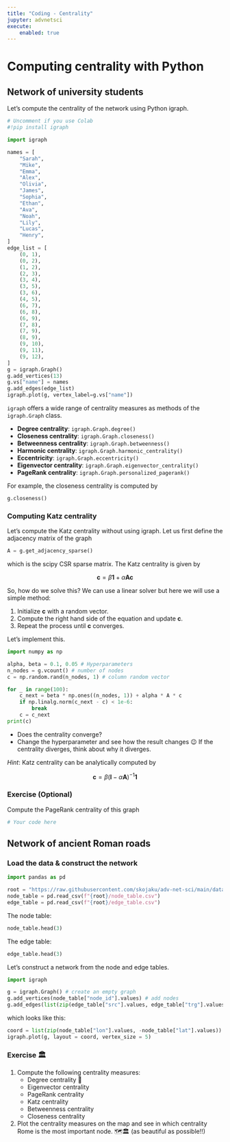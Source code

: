 ```yaml
---
title: "Coding - Centrality"
jupyter: advnetsci
execute:
    enabled: true
---
```


# Computing centrality with Python

## Network of university students

Let's compute the centrality of the network using Python igraph.

```python
# Uncomment if you use Colab
#!pip install igraph
```

```python
import igraph

names = [
    "Sarah",
    "Mike",
    "Emma",
    "Alex",
    "Olivia",
    "James",
    "Sophia",
    "Ethan",
    "Ava",
    "Noah",
    "Lily",
    "Lucas",
    "Henry",
]
edge_list = [
    (0, 1),
    (0, 2),
    (1, 2),
    (2, 3),
    (3, 4),
    (3, 5),
    (3, 6),
    (4, 5),
    (6, 7),
    (6, 8),
    (6, 9),
    (7, 8),
    (7, 9),
    (8, 9),
    (9, 10),
    (9, 11),
    (9, 12),
]
g = igraph.Graph()
g.add_vertices(13)
g.vs["name"] = names
g.add_edges(edge_list)
igraph.plot(g, vertex_label=g.vs["name"])
```

`igraph` offers a wide range of centrality measures as methods of the `igraph.Graph` class.

- **Degree centrality**: `igraph.Graph.degree()`
- **Closeness centrality**: `igraph.Graph.closeness()`
- **Betweenness centrality**: `igraph.Graph.betweenness()`
- **Harmonic centrality**: `igraph.Graph.harmonic_centrality()`
- **Eccentricity**: `igraph.Graph.eccentricity()`
- **Eigenvector centrality**: `igraph.Graph.eigenvector_centrality()`
- **PageRank centrality**: `igraph.Graph.personalized_pagerank()`

For example, the closeness centrality is computed by

```python
g.closeness()
```

### Computing Katz centrality

Let's compute the Katz centrality without using igraph.
Let us first define the adjacency matrix of the graph

```python
A = g.get_adjacency_sparse()
```

which is the scipy CSR sparse matrix. The Katz centrality is given by

$$
\mathbf{c} = \beta \mathbf{1} + \alpha \mathbf{A} \mathbf{c}
$$

So, how do we solve this? We can use a linear solver but here we will use a simple method:

1. Initialize $\mathbf{c}$ with a random vector.
2. Compute the right hand side of the equation and update $\mathbf{c}$.
3. Repeat the process until $\mathbf{c}$ converges.

Let's implement this.

```python
import numpy as np

alpha, beta = 0.1, 0.05 # Hyperparameters
n_nodes = g.vcount() # number of nodes
c = np.random.rand(n_nodes, 1) # column random vector

for _ in range(100):
    c_next = beta * np.ones((n_nodes, 1)) + alpha * A * c
    if np.linalg.norm(c_next - c) < 1e-6:
        break
    c = c_next
print(c)
```

- Does the centrality converge?
- Change the hyperparameter and see how the result changes 😉
If the centrality diverges, think about why it diverges.

*Hint*: Katz centrality can be analytically computed by

$$
\mathbf{c} = \beta \left(\mathbf{I} -  \alpha \mathbf{A} \right)^{-1} \mathbf{1}
$$

### Exercise (Optional)

Compute the PageRank centrality of this graph

```python
# Your code here
```

## Network of ancient Roman roads

### Load the data & construct the network

```python
import pandas as pd

root = "https://raw.githubusercontent.com/skojaku/adv-net-sci/main/data/roman-roads"
node_table = pd.read_csv(f"{root}/node_table.csv")
edge_table = pd.read_csv(f"{root}/edge_table.csv")
```

The node table:

```python
node_table.head(3)
```

The edge table:

```python
edge_table.head(3)
```

Let's construct a network from the node and edge tables.

```python
import igraph

g = igraph.Graph() # create an empty graph
g.add_vertices(node_table["node_id"].values) # add nodes
g.add_edges(list(zip(edge_table["src"].values, edge_table["trg"].values))) # add edges
```

which looks like this:

```python
coord = list(zip(node_table["lon"].values, -node_table["lat"].values))
igraph.plot(g, layout = coord, vertex_size = 5)
```

### Exercise 🏛️

1. Compute the following centrality measures:
    - Degree centrality 🔢
    - Eigenvector centrality
    - PageRank centrality
    - Katz centrality
    - Betweenness centrality
    - Closeness centrality
2. Plot the centrality measures on the map and see in which centrality Rome is the most important node. 🗺️🏛️ (as beautiful as possible!!)



